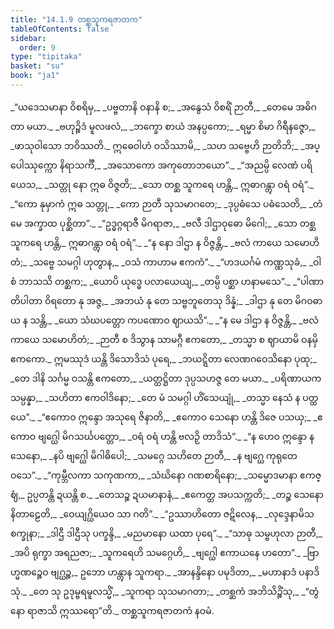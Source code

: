 ```yaml
---
title: "14.1.9 တစ္ဆသူကရဇာတက"
tableOfContents: false
sidebar:
  order: 9
type: "tipitaka"
basket: "su"
book: "ja1"
---
```



<DynamicBreadcrumb />

<Division number="160" book="ja1" e="ch" v="22" p="296">

<Paragraph number="2715" type="verses" book="ja1">
_“ယဒေသမာနာ ဝိစရိမှ,_  
_ပဗ္ဗတာနိ ဝနာနိ စ;_  
_အနွေသံ ဝိစရိံ ဉာတီ,_  
_တေမေ အဓိဂတာ မယာ._  

</Paragraph>

</Division>
<Division number="161" book="ja1" e="ch" v="22" p="296">

<Paragraph number="2716" type="verses" book="ja1">
_ဗဟုဉ္စိဒံ မူလဖလံ,_  
_ဘက္ခော စာယံ အနပ္ပကော;_  
_ရမ္မာ စိမာ ဂိရီနဇ္ဇော,_  
_ဖာသုဝါသော ဘဝိဿတိ._  

</Paragraph>

</Division>
<Division number="162" book="ja1" e="ch" v="22" p="296">

<Paragraph number="2717" type="verses" book="ja1">
ဣဓေဝါဟံ ဝသိဿာမိ,_  
_သဟ သဗ္ဗေဟိ ဉာတိဘိ;_  
_အပ္ပေါဿုက္ကော နိရာသင်္ကီ,_  
_အသောကော အကုတောဘယော”._  

</Paragraph>

</Division>
<Division number="163" book="ja1" e="ch" v="22" p="296">

<Paragraph number="2718" type="verses" book="ja1">
_“အညမ္ပိ လေဏံ ပရိယေသ,_  
_သတ္တု နော ဣဓ ဝိဇ္ဇတိ;_  
_သော တစ္ဆ သူကရေ ဟန္တိ,_  
ဣဓာဂန္တွာ ဝရံ ဝရံ”._  

</Paragraph>

</Division>
<Division number="164" book="ja1" e="ch" v="22" p="296">

<Paragraph number="2719" type="verses" book="ja1">
_“ကော နုမှာကံ ဣဓ သတ္တု,_  
_ကော ဉာတီ သုသမာဂတေ;_  
_ဒုပ္ပဓံသေ ပဓံသေတိ,_  
_တံ မေ အက္ခာထ ပုစ္ဆိတာ”._  

</Paragraph>

</Division>
<Division number="165" book="ja1" e="ch" v="22" p="296">

<Paragraph number="2720" type="verses" book="ja1">
_“ဥဒ္ဓဂ္ဂရာဇီ မိဂရာဇာ,_  
_ဗလီ ဒါဌာဝုဓော မိဂေါ;_  
_သော တစ္ဆ သူကရေ ဟန္တိ,_  
ဣဓာဂန္တွာ ဝရံ ဝရံ”._  

</Paragraph>

</Division>
<Division number="166" book="ja1" e="ch" v="22" p="296">

<Paragraph number="2721" type="verses" book="ja1">
_“န နော ဒါဌာ န ဝိဇ္ဇန္တိ,_  
_ဗလံ ကာယေ သမောဟိတံ;_  
_သဗ္ဗေ သမဂ္ဂါ ဟုတွာန,_  
_ဝသံ ကာဟာမ ဧကကံ”._  

</Paragraph>

</Division>
<Division number="167" book="ja1" e="ch" v="22" p="297">

<Paragraph number="2722" type="verses" book="ja1">
_“ဟဒယင်္ဂမံ ကဏ္ဏသုခံ,_  
_ဝါစံ ဘာသသိ တစ္ဆက;_  
_ယောပိ ယုဒ္ဓေ ပလာယေယျ,_  
_တမ္ပိ ပစ္ဆာ ဟနာမသေ”._  

</Paragraph>

</Division>
<Division number="168" book="ja1" e="ch" v="22" p="297">

<Paragraph number="2723" type="verses" book="ja1">
_“ပါဏာတိပါတာ ဝိရတော နု အဇ္ဇ,_  
_အဘယံ နု တေ သဗ္ဗဘူတေသု ဒိန္နံ;_  
_ဒါဌာ နု တေ မိဂဝဓာယ န သန္တိ,_  
_ယော သံဃပတ္တော ကပဏောဝ ဈာယသိ”._  

</Paragraph>

</Division>
<Division number="169" book="ja1" e="ch" v="22" p="297">

<Paragraph number="2724" type="verses" book="ja1">
_“န မေ ဒါဌာ န ဝိဇ္ဇန္တိ,_  
_ဗလံ ကာယေ သမောဟိတံ;_  
_ဉာတီ စ ဒိသွာန သာမဂ္ဂီ ဧကတော,_  
_တသ္မာ စ ဈာယာမိ ဝနမှိ ဧကကော._  

</Paragraph>

</Division>
<Division number="170" book="ja1" e="ch" v="22" p="297">

<Paragraph number="2725" type="verses" book="ja1">
ဣမဿုဒံ ယန္တိ ဒိသောဒိသံ ပုရေ,_  
_ဘယဋ္ဋိတာ လေဏဂဝေသိနော ပုထု;_  
_တေ ဒါနိ သင်္ဂမ္မ ဝသန္တိ ဧကတော,_  
_ယတ္ထဋ္ဌိတာ ဒုပ္ပသဟဇ္ဇ တေ မယာ._  

</Paragraph>

</Division>
<Division number="171" book="ja1" e="ch" v="22" p="297">

<Paragraph number="2726" type="verses" book="ja1">
_ပရိဏာယကသမ္ပန္နာ,_  
_သဟိတာ ဧကဝါဒိနော;_  
_တေ မံ သမဂ္ဂါ ဟိံသေယျုံ,_  
_တသ္မာ နေသံ န ပတ္ထယေ”._  

</Paragraph>

</Division>
<Division number="172" book="ja1" e="ch" v="22" p="297">

<Paragraph number="2727" type="verses" book="ja1">
_“ဧကောဝ ဣန္ဒော အသုရေ ဇိနာတိ,_  
_ဧကောဝ သေနော ဟန္တိ ဒိဇေ ပသယှ;_  
_ဧကောဝ ဗျဂ္ဃေါ မိဂသင်္ဃပတ္တော,_  
_ဝရံ ဝရံ ဟန္တိ ဗလဉှိ တာဒိသံ”._  

</Paragraph>

</Division>
<Division number="173" book="ja1" e="ch" v="22" p="297">

<Paragraph number="2728" type="verses" book="ja1">
_“န ဟေဝ ဣန္ဒော န သေနော,_  
_နပိ ဗျဂ္ဃေါ မိဂါဓိပေါ;_  
_သမဂ္ဂေ သဟိတေ ဉာတီ,_  
_န ဗျဂ္ဃေ ကုရုတေ ဝသေ”._  

</Paragraph>

</Division>
<Division number="174" book="ja1" e="ch" v="22" p="297">

<Paragraph number="2729" type="verses" book="ja1">
_“ကုမ္ဘီလကာ သကုဏကာ,_  
_သံဃိနော ဂဏစာရိနော;_  
_သမ္မောဒမာနာ ဧကဇ္ဈံ,_  
ဥပ္ပတန္တိ ဍယန္တိ စ._  

</Paragraph>

</Division>
<Division number="175" book="ja1" e="ch" v="22" p="297">

<Paragraph number="2730" type="verses" book="ja1">
_တေသဉ္စ ဍယမာနာနံ,_  
_ဧကေတ္ထ အပသက္ကတိ;_  
_တဉ္စ သေနော နိတာဠေတိ,_  
_ဝေယျဂ္ဃိယေဝ သာ ဂတိ”._  

</Paragraph>

</Division>
<Division number="176" book="ja1" e="ch" v="22" p="298">

<Paragraph number="2731" type="verses" book="ja1">
_“ဥဿာဟိတော ဇဋိလေန,_  
_လုဒ္ဒေနာမိသစက္ခုနာ;_  
_ဒါဌီ ဒါဌီသု ပက္ခန္ဒိ,_  
_မညမာနော ယထာ ပုရေ”._  

</Paragraph>

</Division>
<Division number="177" book="ja1" e="ch" v="22" p="298">

<Paragraph number="2732" type="verses" book="ja1">
_“သာဓု သမ္ဗဟုလာ ဉာတီ,_  
_အပိ ရုက္ခာ အရညဇာ;_  
_သူကရေဟိ သမဂ္ဂေဟိ,_  
_ဗျဂ္ဃေါ ဧကာယနေ ဟတော”._  

</Paragraph>

</Division>
<Division number="178" book="ja1" e="ch" v="22" p="298">

<Paragraph number="2733" type="verses" book="ja1">
_ဗြာဟ္မဏဉ္စေဝ ဗျဂ္ဃဉ္စ,_  
ဥဘော ဟန္တွာန သူကရာ._  
_အာနန္ဒိနော ပမုဒိတာ,_  
_မဟာနာဒံ ပနာဒိသုံ._  

</Paragraph>

</Division>
<Division number="179" book="ja1" e="ch" v="22" p="298">

<Paragraph number="2734" type="verses" book="ja1">
_တေ သု ဥဒုမ္ဗရမူလသ္မိံ,_  
_သူကရာ သုသမာဂတာ;_  
_တစ္ဆကံ အဘိသိဉ္စိံသု,_  
_“တွံ နော ရာဇာသိ ဣဿရော”တိ._  


</Paragraph>
</Division>

<Paragraph number="2735" type="center" book="ja1">
တစ္ဆသူကရဇာတကံ နဝမံ.
</Paragraph>